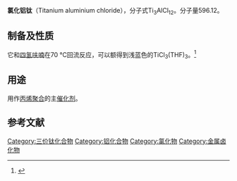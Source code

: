 {{multiple issues|
{{chemref|time=2012-08-09}}
{{Expand|time=2012-08-09}} 
{{orphan|time=2012-08-09 }}
}}
{{Chembox
| ImageFile = 
| IUPACName = 
| IUPACNameZh = 
| OtherNames = 
| Section1 = {{Chembox Identifiers
|   CASNo = 12003-13-3
|   CASNo_Ref = {{cascite|correct|CAS}}
|   PubChem = 
|   SMILES =  
|   EINECS = 234-421-8}}
| Section2 = {{Chembox Properties
| Al=1 | Ti=3 | Cl=12
|   Appearance = 紫色固体<ref name=Alfa>[https://chemicals.thermofisher.cn/AlfaAesarApp/faces/adf.task-flow?adf.tfId=ProductSearchTF&adf.tfDoc=/WEB-INF/ProductSearchTF.xml&checkApproveRequest=Y&_afrLoop=30198369427202 Titanium(III) chloride-Aluminum(III) chloride, TiCl<sub>3</sub> 76.0-78.5%]的MSDS. ThermoFisher Scientific. [2021-1-12]</ref>
|   Density = 
|   MeltingPt = 
|   BoilingPt = 
|   Solubility = 剧烈反应<ref name=Alfa /> }}
| Section3 = {{Chembox Hazards
|   MainHazards = 
|   FlashPt = 
|   Autoignition =  }}
}}

'''氯化铝钛'''（Titanium aluminium chloride），分子式Ti<sub>3</sub>AlCl<sub>12</sub>。分子量596.12。

==制备及性质==
{{citation needed|由[[铝|铝]]与过量的[[四氯化钛|四氯化钛]]在反应干燥器内，在常压和沸点温度下进行反应得到。
:<math>\rm \ 3TiCl_4+Al\rightarrow Ti_3AlCl_{12}</math>}}
它和[[四氢呋喃|四氢呋喃]]在70 °C回流反应，可以额得到浅蓝色的TiCl<sub>3</sub>(THF)<sub>3</sub>。<ref>{{cite journal|journal=Organometallics|volume=26|issue=3|language=en|issn=0276-7333|date=2007-01|pages=755–757|doi=10.1021/om060486d|url=https://pubs.acs.org/doi/abs/10.1021/om060486d|title=Titanium(III) Alkoxy-N-heterocyclic Carbenes and a Safe, Low-Cost Route to TiCl 3 (THF) 3|accessdate=2021-01-12|author=Natalie A. Jones, Stephen T. Liddle, Claire Wilson, Polly L. Arnold|archive-date=2021-07-11|archive-url=https://web.archive.org/web/20210711035631/https://pubs.acs.org/doi/abs/10.1021/om060486d|dead-url=no}}</ref>

==用途==
用作[[丙烯|丙烯]][[聚合|聚合]]的主[[催化剂|催化剂]]。

==参考文献==
{{reflist}}

[[Category:三价钛化合物|Category:三价钛化合物]]
[[Category:铝化合物|Category:铝化合物]]
[[Category:氯化物|Category:氯化物]]
[[Category:金属卤化物|Category:金属卤化物]]